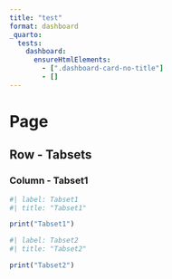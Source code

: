 ```yaml
---
title: "test"
format: dashboard
_quarto:
  tests:
    dashboard:
      ensureHtmlElements:
        - [".dashboard-card-no-title"]
        - []
---
```


# Page {orientation="rows" scrolling="true"}

## Row - Tabsets

### Column - Tabset1 {.tabset}

```r
#| label: Tabset1
#| title: "Tabset1"

print("Tabset1")
```

```r
#| label: Tabset2
#| title: "Tabset2"

print("Tabset2")
```